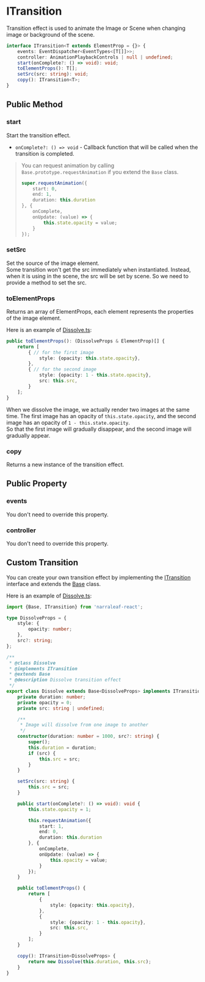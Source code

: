 # ITransition

Transition effect is used to animate the Image or Scene when changing image or background of the scene.

```ts
interface ITransition<T extends ElementProp = {}> {
    events: EventDispatcher<EventTypes<[T[]]>>;
    controller: AnimationPlaybackControls | null | undefined;
    start(onComplete?: () => void): void;
    toElementProps(): T[];
    setSrc(src: string): void;
    copy(): ITransition<T>;
}
```

## Public Method

### start

Start the transition effect.

- `onComplete?: () => void` - Callback function that will be called when the transition is completed.

> You can request animation by calling `Base.prototype.requestAnimation` if you extend the `Base` class.
> 
> ```ts
> super.requestAnimation({
>     start: 0,
>     end: 1,
>     duration: this.duration
> }, {
>     onComplete,
>     onUpdate: (value) => {
>         this.state.opacity = value;
>     }
> });
> ```


### setSrc

Set the source of the image element.  
Some transition won't get the src immediately when instantiated. 
Instead, when it is using in the scene, the src will be set by scene. 
So we need to provide a method to set the src.

### toElementProps

Returns an array of ElementProps, each element represents the properties of the image element.  

Here is an example of [Dissolve.ts](https://github.com/NarraLeaf/narraleaf-react/blob/master/src/game/nlcore/elements/transition/dissolve.ts): 

```ts
public toElementProps(): (DissolveProps & ElementProp)[] {
    return [
        { // for the first image
            style: {opacity: this.state.opacity},
        },
        { // for the second image
            style: {opacity: 1 - this.state.opacity},
            src: this.src,
        }
    ];
}
```

When we dissolve the image, we actually render two images at the same time. The first image has an opacity of `this.state.opacity`, and the second image has an opacity of `1 - this.state.opacity`.  
So that the first image will gradually disappear, and the second image will gradually appear.

### copy

Returns a new instance of the transition effect.

## Public Property

### events

You don't need to override this property.

### controller

You don't need to override this property.

## Custom Transition

You can create your own transition effect by implementing the [ITransition](https://github.com/NarraLeaf/narraleaf-react/blob/master/src/game/nlcore/elements/transition/type.ts) interface and extends the [Base](https://github.com/NarraLeaf/narraleaf-react/blob/master/src/game/nlcore/elements/transition/base.ts) class.

Here is an example of [Dissolve.ts](https://github.com/NarraLeaf/narraleaf-react/blob/master/src/game/nlcore/elements/transition/dissolve.ts):

```ts
import {Base, ITransition} from 'narraleaf-react';

type DissolveProps = {
    style: {
        opacity: number;
    },
    src?: string;
};

/**
 * @class Dissolve
 * @implements ITransition
 * @extends Base
 * @description Dissolve transition effect
 */
export class Dissolve extends Base<DissolveProps> implements ITransition<DissolveProps> {
    private duration: number;
    private opacity = 0;
    private src: string | undefined;

    /**
     * Image will dissolve from one image to another
     */
    constructor(duration: number = 1000, src?: string) {
        super();
        this.duration = duration;
        if (src) {
            this.src = src;
        }
    }

    setSrc(src: string) {
        this.src = src;
    }

    public start(onComplete?: () => void): void {
        this.state.opacity = 1;

        this.requestAnimation({
            start: 1,
            end: 0,
            duration: this.duration
        }, {
            onComplete,
            onUpdate: (value) => {
                this.opacity = value;
            }
        });
    }

    public toElementProps() {
        return [
            {
                style: {opacity: this.opacity},
            },
            {
                style: {opacity: 1 - this.opacity},
                src: this.src,
            }
        ];
    }

    copy(): ITransition<DissolveProps> {
        return new Dissolve(this.duration, this.src);
    }
}
```

